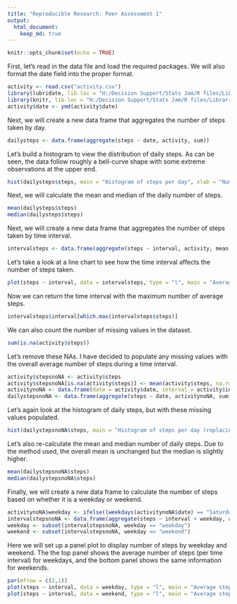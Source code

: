 ---
title: "Reproducible Research: Peer Assessment 1"
output: 
  html_document:
    keep_md: true
---

```{r setup, include=FALSE}
knitr::opts_chunk$set(echo = TRUE)
```

First, let's read in the data file and load the required packages. We will also format the date field into the proper format.

```{r}
activity <- read.csv("activity.csv")
library(lubridate, lib.loc = "H:/Decision Support/Stats Jam/R files/Libraries")
library(knitr, lib.loc = "H:/Decision Support/Stats Jam/R files/Libraries")
activity$date <- ymd(activity$date)
```

Next, we will create a new data frame that aggregates the number of steps taken by day.

```{r}
dailysteps <- data.frame(aggregate(steps ~ date, activity, sum))
```

Let's build a histogram to view the distribution of daily steps. As can be seen, the data follow roughly a bell-curve shape with some extreme observations at the upper end.

```{r}
hist(dailysteps$steps, main = "Histogram of steps per day", xlab = "Number of steps", breaks = 10, col = "gray")
```

Next, we will calculate the mean and median of the daily number of steps.

```{r}
mean(dailysteps$steps)
median(dailysteps$steps)
```

Next, we will create a new data frame that aggregates the number of steps taken by time interval.

```{r}
intervalsteps <- data.frame(aggregate(steps ~ interval, activity, mean))
```

Let's take a look at a line chart to see how the time interval affects the number of steps taken.
  
```{r}
plot(steps ~ interval, data = intervalsteps, type = "l", main = "Average steps by time interval", xlab = "time interval (minutes)", ylab = "average steps")
```

Now we can return the time interval with the maximum number of average steps.

```{r}
intervalsteps$interval[which.max(intervalsteps$steps)]
```

We can also count the number of missing values in the dataset.

```{r}
sum(is.na(activity$steps))
```

Let's remove these NAs. I have decided to populate any missing values with the overall average number of steps during a time interval.

```{r}
activity$stepsnoNA <- activity$steps
activity$stepsnoNA[is.na(activity$steps)] <- mean(activity$steps, na.rm = TRUE)
activitynoNA <- data.frame(date = activity$date, interval = activity$interval, steps = activity$stepsnoNA) 
dailystepsnoNA <- data.frame(aggregate(steps ~ date, activitynoNA, sum))
```

Let's again look at the histogram of daily steps, but with these missing values populated.

```{r}
hist(dailystepsnoNA$steps, main = "Histogram of steps per day (replacing NAs with mean)", xlab = "Number of steps", breaks = 10, col = "gray")
```

Let's also re-calculate the mean and median number of daily steps. Due to the method used, the overall mean is unchanged but the median is slightly higher.

```{r}
mean(dailystepsnoNA$steps)
median(dailystepsnoNA$steps)
```

Finally, we will create a new data frame to calculate the number of steps based on whether it is a weekday or weekend.

```{r}
activitynoNA$weekday <- ifelse((weekdays(activitynoNA$date) == "Saturday" | weekdays(activitynoNA$date) == "Sunday") == TRUE, "weekend","weekday")
intervalstepsnoNA <- data.frame(aggregate(steps ~ interval + weekday, activitynoNA, mean))
weekday <- subset(intervalstepsnoNA, weekday == "weekday")
weekend <- subset(intervalstepsnoNA, weekday == "weekend")
```

Here we will set up a panel plot to display number of steps by weekday and weekend. The the top panel shows the average number of steps (per time interval) for weekdays, and the bottom panel shows the same information for weekends.

```{r}
par(mfrow = c(2,1))
plot(steps ~ interval, data = weekday, type = "l", main = "Average steps by time interval (weekdays)", xlab = "time interval (minutes)", ylab = "average steps", ylim = c(0,250))
plot(steps ~ interval, data = weekend, type = "l", main = "Average steps by time interval (weekends)", xlab = "time interval (minutes)", ylab = "average steps", ylim = c(0,250))
```